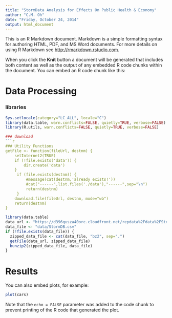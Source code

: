 ```yaml
---
title: "StormData Analysis for Effects On Public Health & Economy"
author: "C.M. Oh"
date: "Friday, October 24, 2014"
output: html_document
---
```


This is an R Markdown document. Markdown is a simple formatting syntax for authoring HTML, PDF, and MS Word documents. For more details on using R Markdown see <http://rmarkdown.rstudio.com>.

When you click the **Knit** button a document will be generated that includes both content as well as the output of any embedded R code chunks within the document. You can embed an R code chunk like this:

# Data Processing
### libraries
```r
Sys.setlocale(category="LC_ALL", locale="C")
library(data.table, warn.conflicts=FALSE, quietly=TRUE, verbose=FALSE)
library(R.utils, warn.conflicts=FALSE, quietly=TRUE, verbose=FALSE)
```
```r
### download
```r
### Utility Functions
getFile <- function(fileUrl, destnm) {
    setInternet2(TRUE)
    if (!file.exists('data')) {
        dir.create('data')
    }
     if (file.exists(destnm)) {
         #message(cat(destnm,'already exists!'))
         #cat("------",list.files('./data'),"------",sep="\n")
         return(destnm)
     }
    download.file(fileUrl, destnm, mode="wb")
    return(destnm)
}
```

```r
library(data.table)
data_url <- "https://d396qusza40orc.cloudfront.net/repdata%2Fdata%2FStormData.csv.bz2"
data_file <- "data/StormDB.csv"
if (!file.exists(data_file)) {
  zipped_data_file <- cat(data_file, "bz2", sep=".")
  getFile(data_url, zipped_data_file)
  bunzip2(zipped_data_file, data_file)
}
```

# Results
You can also embed plots, for example:

```r
plot(cars)
```

Note that the `echo = FALSE` parameter was added to the code chunk to prevent printing of the R code that generated the plot.
